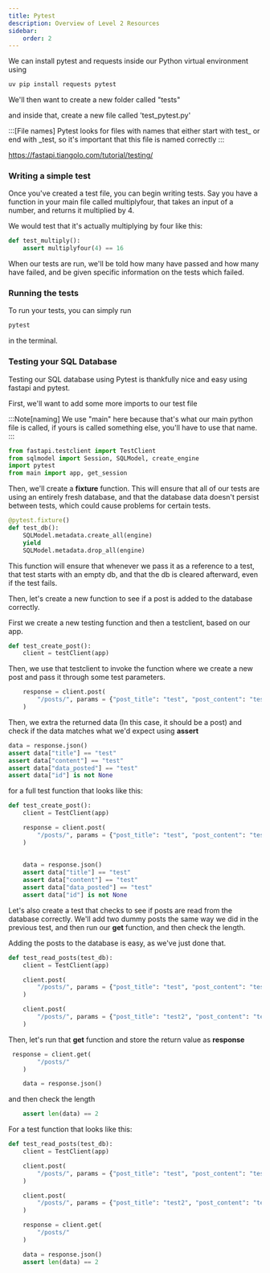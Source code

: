 ```yaml
---
title: Pytest
description: Overview of Level 2 Resources
sidebar:
    order: 2
---
```


We can install pytest and requests inside our Python virtual environment using

```python
uv pip install requests pytest
```

We'll then want to create a new folder called "tests"

and inside that, create a new file called 'test_pytest.py'

:::[File names]
Pytest looks for files with names that either start with test_ or end with _test, so it's important that this file is named correctly
:::

https://fastapi.tiangolo.com/tutorial/testing/


### Writing a simple test

Once you've created a test file, you can begin writing tests. Say you have a function in your main file called multiplyfour, that takes an input of a number, and returns it multiplied by 4.

We would test that it's actually multiplying by four like this:

```python
def test_multiply():
    assert multiplyfour(4) == 16
```

When our tests are run, we'll be told how many have passed and how many have failed, and be given specific information on the tests which failed.

### Running the tests

To run your tests, you can simply run 

```sh
pytest
```

in the terminal.


### Testing your SQL Database

Testing our SQL database using Pytest is thankfully nice and easy using fastapi and pytest.

First, we'll want to add some more imports to our test file

:::Note[naming]
We use "main" here because that's what our main python file is called, if yours is called something else, you'll have to use that name.
:::


```python
from fastapi.testclient import TestClient
from sqlmodel import Session, SQLModel, create_engine
import pytest
from main import app, get_session 

```

Then, we'll create a **fixture** function. This will ensure that all of our tests are using an entirely fresh database, and that the database data doesn't persist between tests, which could cause problems for certain tests.

```python
@pytest.fixture()
def test_db():
    SQLModel.metadata.create_all(engine)
    yield
    SQLModel.metadata.drop_all(engine)
```

This function will ensure that whenever we pass it as a reference to a test, that test starts with an empty db, and that the db is cleared afterward, even if the test fails.

Then, let's create a new function to see if a post is added to the database correctly.

First we create a new testing function and then a testclient, based on our app.

```python
def test_create_post():
    client = testClient(app)

```

Then, we use that testclient to invoke the function where we create a new post and pass it through some test parameters.

```python
    response = client.post(
        "/posts/", params = {"post_title": "test", "post_content": "test", "post_date": "test"}
    )
```

Then, we extra the returned data (In this case, it should be a post) and check if the data matches what we'd expect using **assert**


```python
data = response.json()
assert data["title"] == "test"
assert data["content"] == "test"
assert data["data_posted"] == "test"
assert data["id"] is not None
```


for a full test function that looks like this:

```python
def test_create_post():
    client = TestClient(app)

    response = client.post(
        "/posts/", params = {"post_title": "test", "post_content": "test", "post_date": "test"}
    )
    
    
    data = response.json()
    assert data["title"] == "test"
    assert data["content"] == "test"
    assert data["data_posted"] == "test"
    assert data["id"] is not None
```

Let's also create a test that checks to see if posts are read from the database correctly. We'll add two dummy posts the same way we did in the previous test, and then run our **get** function, and then check the length.

Adding the posts to the database is easy, as we've just done that.

```python
def test_read_posts(test_db):
    client = TestClient(app)

    client.post(
        "/posts/", params = {"post_title": "test", "post_content": "test", "post_date": "test"}
    )

    client.post(
        "/posts/", params = {"post_title": "test2", "post_content": "test2", "post_date": "test2"}
    )
```

Then, let's run that **get** function and store the return value as **response**

```python
 response = client.get(
        "/posts/"
    )

    data = response.json()
```

and then check the length

```python
    assert len(data) == 2
```

For a test function that looks like this:

```python
def test_read_posts(test_db):
    client = TestClient(app)

    client.post(
        "/posts/", params = {"post_title": "test", "post_content": "test", "post_date": "test"}
    )

    client.post(
        "/posts/", params = {"post_title": "test2", "post_content": "test2", "post_date": "test2"}
    )

    response = client.get(
        "/posts/"
    )

    data = response.json()
    assert len(data) == 2
```
